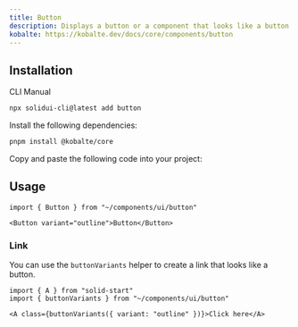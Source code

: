 ```yaml
---
title: Button
description: Displays a button or a component that looks like a button.
kobalte: https://kobalte.dev/docs/core/components/button
---
```


<ComponentPreview name="button-demo" />

## Installation

<Tabs defaultValue="cli">

<TabsList>
  <TabsTrigger value="cli">CLI</TabsTrigger>
  <TabsTrigger value="manual">Manual</TabsTrigger>
</TabsList>

<TabsContent value="cli">

```bash
npx solidui-cli@latest add button
```

</TabsContent>

<TabsContent value="manual">
<Steps>

<Step>Install the following dependencies: </Step>

```bash
pnpm install @kobalte/core
```

<Step>Copy and paste the following code into your project: </Step>

<ComponentSource name="button" />

</Steps>
</TabsContent>

</Tabs>

## Usage

```tsx
import { Button } from "~/components/ui/button"
```

```tsx
<Button variant="outline">Button</Button>
```

### Link

You can use the `buttonVariants` helper to create a link that looks like a button.

```tsx
import { A } from "solid-start"
import { buttonVariants } from "~/components/ui/button"
```

```tsx
<A class={buttonVariants({ variant: "outline" })}>Click here</A>
```
